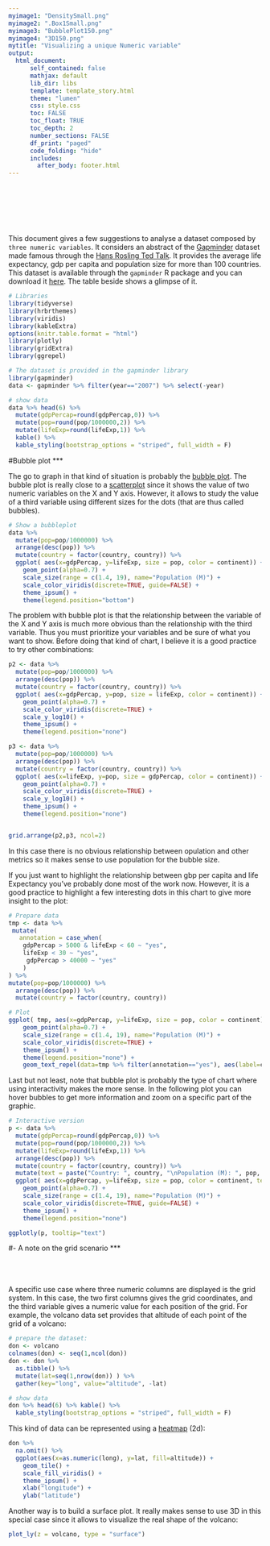 ```yaml
---
myimage1: "DensitySmall.png"
myimage2: ".Box1Small.png"
myimage3: "BubblePlot150.png"
myimage4: "3D150.png"
mytitle: "Visualizing a unique Numeric variable"
output:
  html_document:
      self_contained: false    
      mathjax: default
      lib_dir: libs
      template: template_story.html
      theme: "lumen"
      css: style.css
      toc: FALSE
      toc_float: TRUE
      toc_depth: 2
      number_sections: FALSE
      df_print: "paged"
      code_folding: "hide"
      includes: 
        after_body: footer.html
---
```


<br><br>
<div class="mycontent">



<br><br><br>This document gives a few suggestions to analyse a dataset composed by `three numeric variables`. It considers an abstract of the [Gapminder](https://www.gapminder.org/data/) dataset made famous through the [Hans Rosling Ted Talk](https://www.ted.com/talks/hans_rosling_shows_the_best_stats_you_ve_ever_seen). It provides the average life expectancy, gdp per capita and population size for more than 100 countries. This dataset is available through the `gapminder` R package and you can download it [here](https://github.com/holtzy/data_to_viz/tree/master/Example_dataset). The table beside shows a glimpse of it.

```r
# Libraries
library(tidyverse)
library(hrbrthemes)
library(viridis)
library(kableExtra)
options(knitr.table.format = "html")
library(plotly)
library(gridExtra)
library(ggrepel)

# The dataset is provided in the gapminder library
library(gapminder)
data <- gapminder %>% filter(year=="2007") %>% select(-year)

# show data
data %>% head(6) %>% 
  mutate(gdpPercap=round(gdpPercap,0)) %>%
  mutate(pop=round(pop/1000000,2)) %>%
  mutate(lifeExp=round(lifeExp,1)) %>%
  kable() %>%
  kable_styling(bootstrap_options = "striped", full_width = F)
```





#Bubble plot
***

The go to graph in that kind of situation is probably the [bubble plot](). The bubble plot is really close to a [scatterplot]() since it shows the value of two numeric variables on the X and Y axis. However, it allows to study the value of a third variable using different sizes for the dots (that are thus called bubbles).

```r
# Show a bubbleplot
data %>%
  mutate(pop=pop/1000000) %>%
  arrange(desc(pop)) %>%
  mutate(country = factor(country, country)) %>%
  ggplot( aes(x=gdpPercap, y=lifeExp, size = pop, color = continent)) +
    geom_point(alpha=0.7) +
    scale_size(range = c(1.4, 19), name="Population (M)") +
    scale_color_viridis(discrete=TRUE, guide=FALSE) +
    theme_ipsum() +
    theme(legend.position="bottom")
```

The problem with bubble plot is that the relationship between the variable of the X and Y axis is much more obvious than the relationship with the third variable. Thus you must prioritize your variables and be sure of what you want to show. Before doing that kind of chart, I believe it is a good practice to try other combinations:

```r
p2 <- data %>%
  mutate(pop=pop/1000000) %>%
  arrange(desc(pop)) %>%
  mutate(country = factor(country, country)) %>%
  ggplot( aes(x=gdpPercap, y=pop, size = lifeExp, color = continent)) +
    geom_point(alpha=0.7) +
    scale_color_viridis(discrete=TRUE) +
    scale_y_log10() +
    theme_ipsum() +
    theme(legend.position="none") 

p3 <- data %>%
  mutate(pop=pop/1000000) %>%
  arrange(desc(pop)) %>%
  mutate(country = factor(country, country)) %>%
  ggplot( aes(x=lifeExp, y=pop, size = gdpPercap, color = continent)) +
    geom_point(alpha=0.7) +
    scale_color_viridis(discrete=TRUE) +
    scale_y_log10() +
    theme_ipsum() +
    theme(legend.position="none") 


grid.arrange(p2,p3, ncol=2)
```


In this case there is no obvious relationship between opulation and other metrics so it makes sense to use population for the bubble size.

If you just want to highlight the relationship between gbp per capita and life Expectancy you've probably done most of the work now. However, it is a good practice to highlight a few interesting dots in this chart to give more insight to the plot:


```r
# Prepare data
tmp <- data %>%
 mutate(
   annotation = case_when(
    gdpPercap > 5000 & lifeExp < 60 ~ "yes",
    lifeExp < 30 ~ "yes",
     gdpPercap > 40000 ~ "yes"
    )
) %>%
mutate(pop=pop/1000000) %>%
  arrange(desc(pop)) %>%
  mutate(country = factor(country, country))

# Plot
ggplot( tmp, aes(x=gdpPercap, y=lifeExp, size = pop, color = continent)) +
    geom_point(alpha=0.7) +
    scale_size(range = c(1.4, 19), name="Population (M)") +
    scale_color_viridis(discrete=TRUE) +
    theme_ipsum() +
    theme(legend.position="none") +
    geom_text_repel(data=tmp %>% filter(annotation=="yes"), aes(label=country), size=4 )

```

Last but not least, note that bubble plot is probably the type of chart where using interactivity makes the more sense. In the following plot you can hover bubbles to get more information and zoom on a specific part of the graphic.

```r
# Interactive version
p <- data %>%
  mutate(gdpPercap=round(gdpPercap,0)) %>%
  mutate(pop=round(pop/1000000,2)) %>%
  mutate(lifeExp=round(lifeExp,1)) %>%
  arrange(desc(pop)) %>%
  mutate(country = factor(country, country)) %>%
  mutate(text = paste("Country: ", country, "\nPopulation (M): ", pop, "\nLife Expectancy: ", lifeExp, "\nGdp per capita: ", gdpPercap, sep="")) %>%
  ggplot( aes(x=gdpPercap, y=lifeExp, size = pop, color = continent, text=text)) +
    geom_point(alpha=0.7) +
    scale_size(range = c(1.4, 19), name="Population (M)") +
    scale_color_viridis(discrete=TRUE, guide=FALSE) +
    theme_ipsum() +
    theme(legend.position="none")

ggplotly(p, tooltip="text")

```


#- A note on the grid scenario
***


<div class = "row">
<div class = "col-md-8">
<br><br><br>
A specific use case where three numeric columns are displayed is the grid system. In this case, the two first columns gives the grid coordinates, and the third variable gives a numeric value for each position of the grid. For example, the volcano data set provides that altitude of each point of the grid of a volcano:
</div>
<div class = "col-md-4">

```r
# prepare the dataset:
don <- volcano 
colnames(don) <- seq(1,ncol(don))
don <- don %>%
  as.tibble() %>%
  mutate(lat=seq(1,nrow(don)) ) %>%
  gather(key="long", value="altitude", -lat) 

# show data
don %>% head(6) %>% kable() %>%
  kable_styling(bootstrap_options = "striped", full_width = F)
```



</div>
</div>






This kind of data can be represented using a [heatmap]() (2d):

```r
don %>%
  na.omit() %>%
  ggplot(aes(x=as.numeric(long), y=lat, fill=altitude)) +
    geom_tile() +
    scale_fill_viridis() +
    theme_ipsum() +
    xlab("longitude") +
    ylab("latitude")
```

Another way is to build a surface plot. It really makes sense to use 3D in this special case since it allows to  visualize the real shape of the volcano:
```r
plot_ly(z = volcano, type = "surface")
```
















